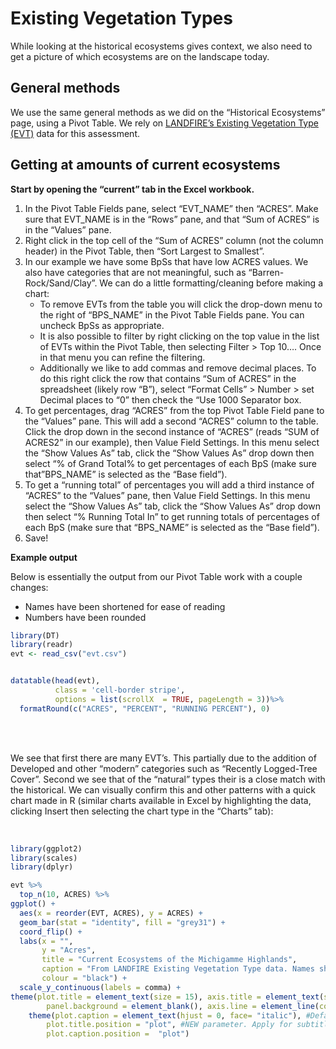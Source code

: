 # Existing Vegetation Types {#evt}

While looking at the historical ecosystems gives context, we also need to get a picture of which ecosystems are on the landscape today.  



## General methods

We use the same general methods as we did on the "Historical Ecosystems" page, using a Pivot Table.  We rely on [LANDFIRE's Existing Vegetation Type (EVT)](https://www.landfire.gov/evt.php) data for this assessment.


## Getting at amounts of current ecosystems

**Start by opening the "current" tab in the Excel workbook.**

1. In the Pivot Table Fields pane, select "EVT_NAME" then "ACRES".  Make sure that EVT_NAME is in the "Rows" pane, and that "Sum of ACRES" is in the "Values" pane.  
2. Right click in the top cell of the "Sum of ACRES" column (not the column header) in the Pivot Table, then "Sort Largest to Smallest".
3. In our example we have some BpSs that have low ACRES values.  We also have categories that are not meaningful, such as "Barren-Rock/Sand/Clay".  We can do a little formatting/cleaning before making a chart:
    * To remove EVTs from the table you will click the drop-down menu to the right of "BPS_NAME" in the Pivot Table Fields pane.  You can uncheck BpSs as appropriate.
    * It is also possible to filter by right clicking on the top value in the list of EVTs within the Pivot Table, then selecting Filter > Top 10....  Once in that menu you can refine the filtering.
    * Additionally we like to add commas and remove decimal places.  To do this right click the row that contains "Sum of ACRES" in the spreadsheet (likely row "B"), select "Format Cells" > Number > set Decimal places to "0" then check the "Use 1000 Separator box.
4. To get percentages, drag "ACRES" from the top Pivot Table Field pane to the "Values" pane.  This will add a second "ACRES" column to the table.  Click the drop down in the second instance of "ACRES" (reads "SUM of ACRES2" in our example), then Value Field Settings.  In this menu select the "Show Values As" tab, click the "Show Values As" drop down then select "% of Grand Total% to get percentages of each BpS (make sure that "BPS_NAME" is selected as the "Base field").  
5.  To get a "running total" of percentages you will add a third instance of "ACRES" to the "Values" pane, then Value Field Settings.  In this menu select the "Show Values As" tab, click the "Show Values As" drop down then select "% Running Total In" to get running totals of  percentages of each BpS (make sure that "BPS_NAME" is selected as the "Base field"). 
6. Save!




**Example output**

Below is essentially the output from our Pivot Table work with a couple changes:

* Names have been shortened for ease of reading
* Numbers have been rounded

```r
library(DT)
library(readr)
evt <- read_csv("evt.csv")


datatable(head(evt), 
          class = 'cell-border stripe',
          options = list(scrollX  = TRUE, pageLength = 3))%>%
  formatRound(c("ACRES", "PERCENT", "RUNNING PERCENT"), 0)
```

<br>
<br>

We see that first there are many EVT's.  This partially due to the addition of Developed and other "modern" categories such as "Recently Logged-Tree Cover". Second we see that of the "natural" types their is a close match with the historical.  We can visually confirm this and other patterns with a quick chart made in R (similar charts available in Excel by highlighting the data, clicking Insert then selecting the chart type in the "Charts" tab):

<br>

```r
library(ggplot2)
library(scales)
library(dplyr)

evt %>%
  top_n(10, ACRES) %>%
ggplot() +
  aes(x = reorder(EVT, ACRES), y = ACRES) + 
  geom_bar(stat = "identity", fill = "grey31") +
  coord_flip() +
  labs(x = "", 
       y = "Acres", 
       title = "Current Ecosystems of the Michigamme Highlands",
       caption = "From LANDFIRE Existing Vegetation Type data. Names shortened for clarity",
       colour = "black") +
  scale_y_continuous(labels = comma) +
theme(plot.title = element_text(size = 15), axis.title = element_text(size = 13), panel.grid.major = element_blank(), panel.grid.minor = element_blank(),
        panel.background = element_blank(), axis.line = element_line(colour = "black")) +
    theme(plot.caption = element_text(hjust = 0, face= "italic"), #Default is hjust=1
        plot.title.position = "plot", #NEW parameter. Apply for subtitle too.
        plot.caption.position =  "plot")
```


